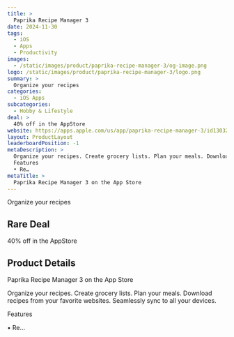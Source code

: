 ```yaml
---
title: >
  Paprika Recipe Manager 3
date: 2024-11-30
tags:
  - iOS
  - Apps
  - Productivity
images:
  - /static/images/product/paprika-recipe-manager-3/og-image.png
logo: /static/images/product/paprika-recipe-manager-3/logo.png
summary: >
  Organize your recipes
categories:
  - iOS Apps
subcategories:
  - Hobby & Lifestyle
deal: >
  40% off in the AppStore
website: https://apps.apple.com/us/app/paprika-recipe-manager-3/id1303222868
layout: ProductLayout
leaderboardPosition: -1
metaDescription: >
  Organize your recipes. Create grocery lists. Plan your meals. Download recipes from your favorite websites. Seamlessly sync to all your devices.
  Features
  • Re…
metaTitle: >
  ‎Paprika Recipe Manager 3 on the App Store
---
```

Organize your recipes

## Rare Deal

40% off in the AppStore

## Product Details

‎Paprika Recipe Manager 3 on the App Store

Organize your recipes. Create grocery lists. Plan your meals. Download recipes from your favorite websites. Seamlessly sync to all your devices.

Features

• Re…
